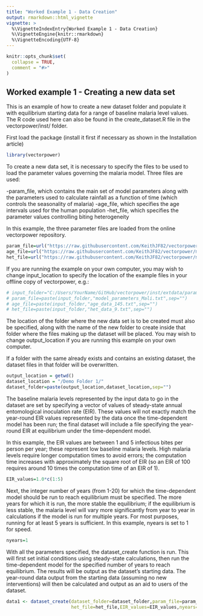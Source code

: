 ```yaml
---
title: "Worked Example 1 - Data Creation"
output: rmarkdown::html_vignette
vignette: >
  %\VignetteIndexEntry{Worked Example 1 - Data Creation}
  %\VignetteEngine{knitr::rmarkdown}
  %\VignetteEncoding{UTF-8}
---
```


```r
knitr::opts_chunk$set(
  collapse = TRUE,
  comment = "#>"
)
```

## Worked example 1 - Creating a new data set

This is an example of how to create a new dataset folder and populate it with equilibrium starting data for a range of baseline malaria level values. The R code used here can also be found in the create_dataset.R file in the vectorpower/inst/ folder.

First load the package (install it first if necessary as shown in the Installation article)

```r
library(vectorpower)
```

To create a new data set, it is necessary to specify the files to be used to load the parameter values governing the malaria model. Three files are used: 

-param_file, which contains the main set of model parameters along with the parameters used to calculate
rainfall as a function of time (which controls the seasonality of malaria)
-age_file, which specifies the age intervals used for the human population
-het_file, which specifies the parameter values controlling biting heterogeneity

In this example, the three parameter files are loaded from the online vectorpower repository. 

```r
param_file=url("https://raw.githubusercontent.com/KeithJF82/vectorpower/master/inst/extdata/param_examples/model_parameters_Mali.txt")
age_file=url("https://raw.githubusercontent.com/KeithJF82/vectorpower/master/inst/extdata/param_examples/age_data_145.txt")
het_file=url("https://raw.githubusercontent.com/KeithJF82/vectorpower/master/inst/extdata/param_examples/het_data_9.txt")
```

If you are running the example on your own computer, you may wish to change input_location to specify the location of the example files in your offline copy of vectorpower, e.g.:
```r
# input_folder="C:/Users/YourName/GitHub/vectorpower/inst/extdata/param_examples/"
# param_file=paste(input_folder,"model_parameters_Mali.txt",sep="")
# age_file=paste(input_folder,"age_data_145.txt",sep="")
# het_file=paste(input_folder,"het_data_9.txt",sep="")
```

The location of the folder where the new data set is to be created must also be specified, along with the name of the new folder to create inside that folder where the files making up the dataset will be placed. You may wish to change output_location if you are running this example on your own computer.

If a folder with the same already exists and contains an existing dataset, the dataset files in that folder will be overwritten.

```r
output_location = getwd() 
dataset_location = "/Demo Folder 1/"
dataset_folder=paste(output_location,dataset_location,sep="")
```

The baseline malaria levels represented by the input data to go in the dataset are set by specifying a vector of values of steady-state annual entomological inoculation rate (EIR). These values will not exactly match the year-round EIR values represented by the data once the time-dependent model has been run; the final dataset will include a file specifying the year-round EIR at equilibrium under the time-dependent model.

In this example, the EIR values are between 1 and 5 infectious bites per person per year; these represent low baseline malaria levels. High malaria levels require longer computation times to avoid errors; the computation time increases with  approximately the square root of EIR (so an EIR of 100 requires around 10 times the computation time of an EIR of 1).

```r
EIR_values=1.0*c(1:5)
```

Next, the integer number of years (from 1-20) for which the time-dependent model should be run to reach equilibrium must be specified. The more years for which it is run, the more stable the equilibrium; if the equilibrium is less stable, the malaria level will vary more significantly from year to year in calculations if the model is run for multiple years. For most purposes, running for at least 5 years is sufficient. In this example, nyears is set to 1 for speed.

```r
nyears=1
```

With all the parameters specified, the dataset_create function is run. This will first set initial conditions using steady-state calculations, then run the time-dependent model for the specified number of years to reach equilibrium. The results will be output as the dataset's starting data. The year-round data output from the starting data (assuming no new interventions) will then be calculated and output as an aid to users of the dataset.

```r
data1 <- dataset_create(dataset_folder=dataset_folder,param_file=param_file,age_file=age_file,
                        het_file=het_file,EIR_values=EIR_values,nyears=nyears)
```

